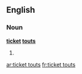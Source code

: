 ==English==

===Noun===
'''[[ticket]] [[tout]]s'''

# {{context|British}} {{plural of|ticket tout}}

[[ar:ticket touts]]
[[fr:ticket touts]]